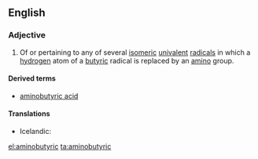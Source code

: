 ==English==

===Adjective===
{{en-adj|-}}

# {{organic chemistry}} Of or pertaining to any of several [[isomeric]] [[univalent]] [[radical]]s in which a [[hydrogen]] atom of a [[butyric]] radical is replaced by an [[amino]] group.

====Derived terms====
* [[aminobutyric acid]]

====Translations====
* Icelandic: {{t|is|amínósmjör-}}

[[el:aminobutyric]]
[[ta:aminobutyric]]